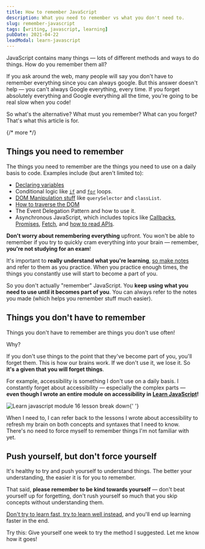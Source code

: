 ```yaml
---
title: How to remember JavaScript
description: What you need to remember vs what you don't need to.
slug: remember-javascript
tags: [writing, javascript, learning]
pubDate: 2021-04-22
leadModal: learn-javascript
---
```


JavaScript contains many things — lots of different methods and ways to do things. How do you remember them all?

If you ask around the web, many people will say you don't have to remember everything since you can always google. But this answer doesn't help — you can't always Google everything, every time. If you forget absolutely everything and Google everything all the time, you're going to be real slow when you code!

So what's the alternative? What must you remember? What can you forget? That's what this article is for.

{/* more */}

## Things you need to remember

The things you need to remember are the things you need to use on a daily basis to code. Examples include (but aren't limited to):

- [Declaring variables](/blog/javascript-variables/)
- Conditional logic like [`if`](/blog/js-if-else/) and [`for`](/blog/js-for-loops/) loops.
- [DOM Manipulation stuff](/blog/js-in-dom/) like `querySelector` and `classList`.
- [How to traverse the DOM](/blog/dom-traversals/)
- The Event Delegation Pattern and how to use it.
- Asynchronous JavaScript, which includes topics like [Callbacks](/blog/callbacks/), [Promises](/blog/js-promises/), [Fetch](https://css-tricks.com/using-fetch/), and [how to read APIs](https://www.smashingmagazine.com/2018/01/understanding-using-rest-api/).

**Don't worry about remembering everything** upfront. You won't be able to remember if you try to quickly cram everything into your brain — remember, **you're not studying for an exam**!

It's important to **really understand what you're learning**, [so make notes](https://zellwk.com/blog/7-challenges-of-learning-code/#problem-%237%3A-you-forget-what-you-learn) and refer to them as you practice. When you practice enough times, the things you constantly use will start to become a part of you.

So you don't actually "remember" JavaScript. You **keep using what you need to use until it becomes part of you**. You can always refer to the notes you made (which helps you remember stuff much easier).

## Things you don't have to remember

Things you don't have to remember are things you don't use often!

Why?

If you don't use things to the point that they've become part of you, you'll forget them. This is how our brains work. If we don't use it, we lose it. So **it's a given that you will forget things**.

For example, accessibility is something I don't use on a daily basis. I constantly forget about accessibility — especially the complex parts — **even though I wrote an entire module on accessibility in [Learn JavaScript](https://learnjavascript.today)!**

<Image
  src='/images/2021/remember-javascript/module-16.png'
  alt='Learn javascript module 16 lesson break down'
/>{' '}

When I need to, I can refer back to the lessons I wrote about accessibility to refresh my brain on both concepts and syntaxes that I need to know. There's no need to force myself to remember things I'm not familiar with yet.

## Push yourself, but don't force yourself

It's healthy to try and push yourself to understand things. The better your understanding, the easier it is for you to remember.

That said, **please remember to be kind towards yourself** — don't beat yourself up for forgetting, don't rush yourself so much that you skip concepts without understanding them.

[Don't try to learn fast, try to learn well instead](https://zellwk.com/blog/learn-fast/), and you'll end up learning faster in the end.

Try this: Give yourself one week to try the method I suggested. Let me know how it goes!
